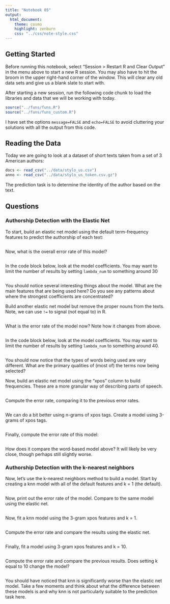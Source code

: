 ```yaml
---
title: "Notebook 05"
output:
  html_document:
    theme: cosmo
    highlight: zenburn
    css: "../css/note-style.css"
---
```


## Getting Started

Before running this notebook, select "Session > Restart R and Clear Output" in
the menu above to start a new R session. You may also have to hit the broom in
the upper right-hand corner of the window. This will clear any old data sets and
give us a blank slate to start with.

After starting a new session, run the following code chunk to load the
libraries and data that we will be working with today.

```r
source("../funs/funs.R")
source("../funs/funs_custom.R")
```

I have set the options `message=FALSE` and `echo=FALSE` to avoid cluttering
your solutions with all the output from this code.

## Reading the Data

Today we are going to look at a dataset of short texts taken from a set of 3
American authors:

```r
docs <- read_csv("../data/stylo_us.csv")
anno <- read_csv("../data/stylo_us_token.csv.gz")
```

The prediction task is to determine the identity of the author based on the
text.

## Questions

### Authorship Detection with the Elastic Net

To start, build an elastic net model using the default term-frequency features
to predict the authorship of each text:

```r

```

Now, what is the overall error rate of this model?

```r

```

In the code block below, look at the model coefficients. You may want to limit
the number of results by setting `lambda_num` to something around 30

```r

```

You should notice several interesting things about the model. What are the main
features that are being used here? Do you see any patterns about where the
strongest coefficients are concentrated?

Build another elastic net model but remove the proper nouns from the texts.
Note, we can use `!=` to signal (not equal to) in R.

```r

```

What is the error rate of the model now? Note how it changes from above.

```r

```

In the code block below, look at the model coefficients. You may want to limit
the number of results by setting `lambda_num` to something around 40.

```r

```

You should now notice that the types of words being used are very different.
What are the primary qualities of (most of) the terms now being selected?

Now, build an elastic net model using the "xpos" column to build frequencies.
These are a more granular way of describing parts of speech.

```r

```

Compute the error rate, comparing it to the previous error rates.

```r

```

We can do a bit better using n-grams of xpos tags. Create a model using 3-grams
of xpos tags.

```r

```

Finally, compute the error rate of this model:

```r

```

How does it compare the word-based model above? It will likely be very close,
though perhaps still slightly worse.

### Authorship Detection with the k-nearest neighbors

Now, let's use the k-nearest neighbors method to build a model. Start by
creating a knn model with all of the default features and k = 1 (the default).

```r

```

Now, print out the error rate of the model. Compare to the same model using
the elastic net.

```r

```

Now, fit a knn model using the 3-gram xpos features and k = 1.

```r

```

Compute the error rate and compare the results using the elastic net.

```r

```

Finally, fit a model using 3-gram xpos features and k = 10.

```r

```

Compute the error rate and compare the previous results. Does setting k equal
to 10 change the model?

```r

```

You should have noticed that knn is significantly worse than the elastic net
model. Take a few moments and think about what the difference between these
models is and why knn is not particularly suitable to the prediction task here.

